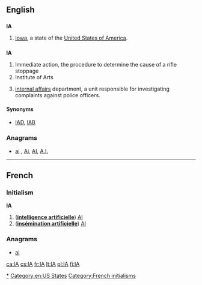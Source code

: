 {{also|ia|-ia|ía|iå|i-a|-ía}}
==English==

==={{abbreviation}}===
'''IA'''

# [[Iowa]], a state of the [[United States of America]].

==={{initialism}}===
'''IA'''

# Immediate action, the procedure to determine the cause of a rifle stoppage
# Institute of Arts
# {{law enforcement}} [[internal affairs]] department, a unit responsible for investigating complaints against police officers.

====Synonyms====
* {{sense|law enforcement}} [[IAD]], [[IAB]]

===Anagrams===
* [[ai#English|ai]] , [[Ai#English|Ai]], [[AI#English|AI]], [[A.I.#English|A.I.]]

[[Category:en:Iowa|*]]
[[Category:en:US States]]

----

==French==
===Initialism===
'''IA''' {{f}}

# ('''[[intelligence artificielle]]''') [[AI]]
# ('''[[insémination artificielle]]''') [[AI]]

===Anagrams===
* [[ai#French|ai]] 


[[Category:French initialisms]]

[[ca:IA]]
[[cs:IA]]
[[fr:IA]]
[[lt:IA]]
[[pl:IA]]
[[fi:IA]]